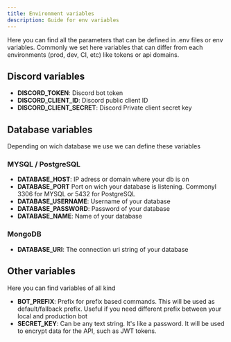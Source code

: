 ```yaml
---
title: Environment variables
description: Guide for env variables
---
```



Here you can find all the parameters that can be defined in .env files or env variables. Commonly we set here variables that can differ from each environments (prod, dev, CI, etc) like tokens or api domains.

## Discord variables

- **DISCORD_TOKEN**: Discord bot token
- **DISCORD_CLIENT_ID**: Discord public client ID
- **DISCORD_CLIENT_SECRET**: Discord Private client secret key

## Database variables

Depending on wich database we use we can define these variables

### MYSQL / PostgreSQL

- **DATABASE_HOST**: IP adress or domain where your db is on
- **DATABASE_PORT** Port on wich your database is listening. Commonyl 3306 for MYSQL or 5432 for PostgreSQL
- **DATABASE_USERNAME**: Username of your database
- **DATABASE_PASSWORD**: Password of your database
- **DATABASE_NAME**: Name of your database

### MongoDB

- **DATABASE_URI**: The connection uri string of your database

## Other variables

Here you can find variables of all kind

- **BOT_PREFIX**: Prefix for prefix based commands. This will be used as default/fallback prefix. Useful if you need different prefix between your local and production bot
- **SECRET_KEY**: Can be any text string. It's like a password. It will be used to encrypt data for the API, such as JWT tokens.
